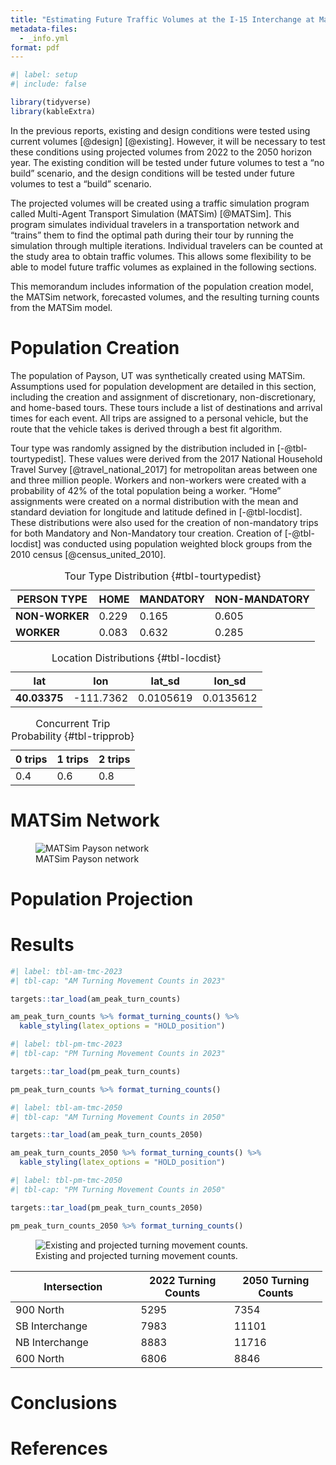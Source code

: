 ```yaml
---
title: "Estimating Future Traffic Volumes at the I-15 Interchange at Main Street in Payson, Utah"
metadata-files:
  - _info.yml
format: pdf
---
```


```r
#| label: setup
#| include: false

library(tidyverse)
library(kableExtra)

```

In the previous reports, existing and design conditions were tested using current volumes [@design] [@existing]. However, it will be necessary to test these conditions using projected volumes from 2022 to the 2050 horizon year. The existing condition will be tested under future volumes to test a "no build" scenario, and the design conditions will be tested under future volumes to test a "build" scenario.

The projected volumes will be created using a traffic simulation program called Multi-Agent Transport Simulation (MATSim) [@MATSim]. This program simulates individual travelers in a transportation network and "trains" them to find the optimal path during their tour by running the simulation through multiple iterations. Individual travelers can be counted at the study area to obtain traffic volumes. This allows some flexibility to be able to model future traffic volumes as explained in the following sections.

This memorandum includes information of the population creation model, the MATSim network, forecasted volumes, and the resulting turning counts from the MATSim model.

# Population Creation

The population of Payson, UT was synthetically created using MATSim. Assumptions used for population development are detailed in this section, including the creation and assignment of discretionary, non-discretionary, and home-based tours. These tours include a list of destinations and arrival times for each event. All trips are assigned to a personal vehicle, but the route that the vehicle takes is derived through a best fit algorithm.

Tour type was randomly assigned by the distribution included in [-@tbl-tourtypedist]. These values were derived from the 2017 National Household Travel Survey [@travel_national_2017] for metropolitan areas between one and three million people. Workers and non-workers were created with a probability of 42% of the total population being a worker. "Home" assignments were created on a normal distribution with the mean and standard deviation for longitude and latitude defined in [-@tbl-locdist]. These distributions were also used for the creation of non-mandatory trips for both Mandatory and Non-Mandatory tour creation. Creation of [-@tbl-locdist] was conducted using population weighted block groups from the 2010 census [@census_united_2010].

| **PERSON TYPE** | **HOME** | **MANDATORY** | **NON-MANDATORY** |
|-----------------|----------|---------------|-------------------|
| **NON-WORKER**  | 0.229    | 0.165         | 0.605             |
| **WORKER**      | 0.083    | 0.632         | 0.285             |

: Tour Type Distribution {#tbl-tourtypedist}

| **lat**      | **lon**   | **lat_sd** | **lon_sd** |
|--------------|-----------|------------|------------|
| **40.03375** | -111.7362 | 0.0105619  | 0.0135612  |

: Location Distributions {#tbl-locdist}

| 0 trips | 1 trips | 2 trips |
|---------|---------|---------|
| 0.4     | 0.6     | 0.8     |

: Concurrent Trip Probability {#tbl-tripprob}

# MATSim Network

![MATSim Payson network](matsim/Screenshot%202023-11-13%20at%2012.59.46%20PM.png "network")

# Population Projection

# Results

```r
#| label: tbl-am-tmc-2023
#| tbl-cap: "AM Turning Movement Counts in 2023"

targets::tar_load(am_peak_turn_counts)

am_peak_turn_counts %>% format_turning_counts() %>% 
  kable_styling(latex_options = "HOLD_position")
```

```r
#| label: tbl-pm-tmc-2023
#| tbl-cap: "PM Turning Movement Counts in 2023"

targets::tar_load(pm_peak_turn_counts)

pm_peak_turn_counts %>% format_turning_counts()
```

```r
#| label: tbl-am-tmc-2050
#| tbl-cap: "AM Turning Movement Counts in 2050"

targets::tar_load(am_peak_turn_counts_2050)

am_peak_turn_counts_2050 %>% format_turning_counts() %>% 
  kable_styling(latex_options = "HOLD_position")
```

```r
#| label: tbl-pm-tmc-2050
#| tbl-cap: "PM Turning Movement Counts in 2050"

targets::tar_load(pm_peak_turn_counts_2050)

pm_peak_turn_counts_2050 %>% format_turning_counts()
```

![Existing and projected turning movement counts.](figures/matsim_intersections/VIA_diagram.png "via")

+---------------------------------+-------------------------+-------------------------+
| **Intersection**                | **2022 Turning Counts** | **2050 Turning Counts** |
+=================================+=========================+=========================+
| 900 North                       | 5295                    | 7354                    |
+---------------------------------+-------------------------+-------------------------+
| SB Interchange                  | 7983                    | 11101                   |
+---------------------------------+-------------------------+-------------------------+
| NB Interchange                  | 8883                    | 11716                   |
+---------------------------------+-------------------------+-------------------------+
| 600 North                       | 6806                    | 8846                    |
+---------------------------------+-------------------------+-------------------------+

# Conclusions

# References

::: {#refs}
:::
